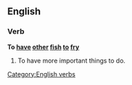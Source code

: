 ==English==

===Verb===
'''To [[have]] [[other]] [[fish]] [[to]] [[fry]]'''

# {{idiom}} To have more important things to do.

[[Category:English verbs]]